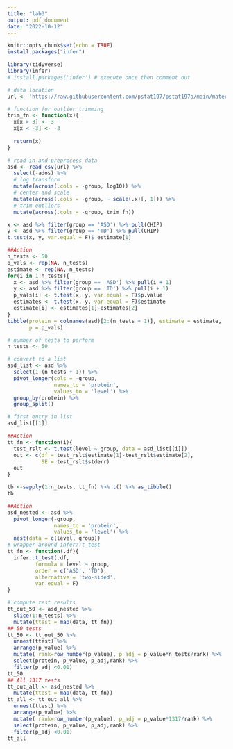 ```yaml
---
title: "lab3"
output: pdf_document
date: "2022-10-12"
---
```


```r
knitr::opts_chunk$set(echo = TRUE)
install.packages("infer")
```

```r
library(tidyverse)
library(infer)
# install.packages('infer') # execute once then comment out

# data location
url <- 'https://raw.githubusercontent.com/pstat197/pstat197a/main/materials/labs/lab3-iteration/data/biomarker-clean.csv'

# function for outlier trimming
trim_fn <- function(x){
  x[x > 3] <- 3
  x[x < -3] <- -3
  
  return(x)
}

# read in and preprocess data
asd <- read_csv(url) %>%
  select(-ados) %>%
  # log transform
  mutate(across(.cols = -group, log10)) %>%
  # center and scale
  mutate(across(.cols = -group, ~ scale(.x)[, 1])) %>%
  # trim outliers
  mutate(across(.cols = -group, trim_fn))
```
```r
x <- asd %>% filter(group == 'ASD') %>% pull(CHIP)
y <- asd %>% filter(group == 'TD') %>% pull(CHIP)
t.test(x, y, var.equal = F)$ estimate[1]
```
```r
##Action
n_tests <- 50
p_vals <- rep(NA, n_tests)
estimate <- rep(NA, n_tests)
for(i in 1:n_tests){
  x <- asd %>% filter(group == 'ASD') %>% pull(i + 1)
  y <- asd %>% filter(group == 'TD') %>% pull(i + 1)
  p_vals[i] <- t.test(x, y, var.equal = F)$p.value
  estimates <- t.test(x, y, var.equal = F)$estimate
  estimate[i] <- estimates[1]-estimates[2]
}
tibble(protein = colnames(asd)[2:(n_tests + 1)], estimate = estimate,
       p = p_vals)
```


```r
# number of tests to perform
n_tests <- 50

# convert to a list
asd_list <- asd %>% 
  select(1:(n_tests + 1)) %>%
  pivot_longer(cols = -group,
               names_to = 'protein',
               values_to = 'level') %>%
  group_by(protein) %>%
  group_split()

# first entry in list
asd_list[[1]]
```
```r
##Action
tt_fn <- function(i){
  test_rslt <- t.test(level ~ group, data = asd_list[[i]])
  out <- c(df = test_rslt$estimate[1]-test_rslt$estimate[2], 
           SE = test_rslt$stderr)
  out
}

tb <-sapply(1:n_tests, tt_fn) %>% t() %>% as_tibble()
tb
```


```r
##Action
asd_nested <- asd %>%
  pivot_longer(-group, 
               names_to = 'protein', 
               values_to = 'level') %>%
  nest(data = c(level, group))
# wrapper around infer::t_test
tt_fn <- function(.df){
  infer::t_test(.df, 
         formula = level ~ group,
         order = c('ASD', 'TD'),
         alternative = 'two-sided',
         var.equal = F)
}

# compute test results
tt_out_50 <- asd_nested %>%
  slice(1:n_tests) %>%
  mutate(ttest = map(data, tt_fn))
## 50 tests
tt_50 <- tt_out_50 %>% 
  unnest(ttest) %>%
  arrange(p_value) %>%
  mutate( rank=row_number(p_value), p_adj = p_value*n_tests/rank) %>%
  select(protein, p_value, p_adj,rank) %>%
  filter(p_adj <0.01)
tt_50
## All 1317 tests
tt_out_all <- asd_nested %>%
  mutate(ttest = map(data, tt_fn))
tt_all <- tt_out_all %>% 
  unnest(ttest) %>%
  arrange(p_value) %>%
  mutate( rank=row_number(p_value), p_adj = p_value*1317/rank) %>%
  select(protein, p_value, p_adj,rank) %>%
  filter(p_adj <0.01)
tt_all
```



















